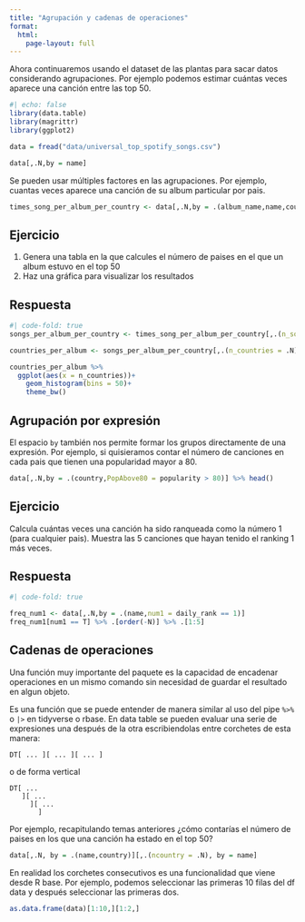 ```yaml
---
title: "Agrupación y cadenas de operaciones"
format: 
  html:
    page-layout: full 
---
```


Ahora continuaremos usando el dataset de las plantas para sacar datos considerando agrupaciones. 
Por ejemplo podemos estimar cuántas veces aparece una canción entre las top 50.

```r
#| echo: false
library(data.table)
library(magrittr)
library(ggplot2)

data = fread("data/universal_top_spotify_songs.csv")
```

```r
data[,.N,by = name]
```


Se pueden usar múltiples factores en las agrupaciones. Por ejemplo, cuantas veces aparece una canción de su album particular por pais.

```r
times_song_per_album_per_country <- data[,.N,by = .(album_name,name,country)] 

```

::: {.callout-note collapse="true"}
## Ejercicio

1. Genera una tabla en la que calcules el número de paises en el que un album estuvo en el top 50
2. Haz una gráfica para visualizar los resultados

::: 

::: {.callout-note collapse="true"}
## Respuesta
```r
#| code-fold: true
songs_per_album_per_country <- times_song_per_album_per_country[,.(n_songs = .N),by = .(album_name,country)]

countries_per_album <- songs_per_album_per_country[,.(n_countries = .N), by = album_name] 

countries_per_album %>% 
  ggplot(aes(x = n_countries))+
    geom_histogram(bins = 50)+
    theme_bw()
```

:::

## Agrupación por expresión 

El espacio `by` también nos permite formar los grupos directamente de una expresión. Por ejemplo, si quisieramos contar el número de canciones en cada pais que tienen una popularidad mayor a 80.

```r
data[,.N,by = .(country,PopAbove80 = popularity > 80)] %>% head()
```

::: {.callout-note collapse="true"}
## Ejercicio

Calcula cuántas veces una canción ha sido ranqueada como la número 1 (para cualquier pais). Muestra las 5 canciones que hayan tenido el ranking 1 más veces.

::: 

::: {.callout-note collapse="true"}
## Respuesta
```r
#| code-fold: true

freq_num1 <- data[,.N,by = .(name,num1 = daily_rank == 1)]
freq_num1[num1 == T] %>% .[order(-N)] %>% .[1:5]

```

:::

## Cadenas de operaciones

Una función muy importante del paquete es la capacidad de encadenar operaciones en un mismo comando sin necesidad de guardar el resultado en algun objeto. 

Es una función que se puede entender de manera similar al uso del pipe `%>%` o `|>` en tidyverse o rbase. En data table se pueden evaluar una serie de expresiones una después de la otra escribiendolas entre corchetes de esta manera:

```
DT[ ... ][ ... ][ ... ]
```
o de forma vertical

```
DT[ ...
   ][ ...
     ][ ...
       ]
```

Por ejemplo, recapitulando temas anteriores ¿cómo contarías el número de paises en los que una canción ha estado en el top 50?

```r

data[,.N, by = .(name,country)][,.(ncountry = .N), by = name]

```


En realidad los corchetes consecutivos es una funcionalidad que viene desde R base. Por ejemplo, podemos seleccionar las primeras 10 filas del df data y después seleccionar las primeras dos. 


```r

as.data.frame(data)[1:10,][1:2,]

```